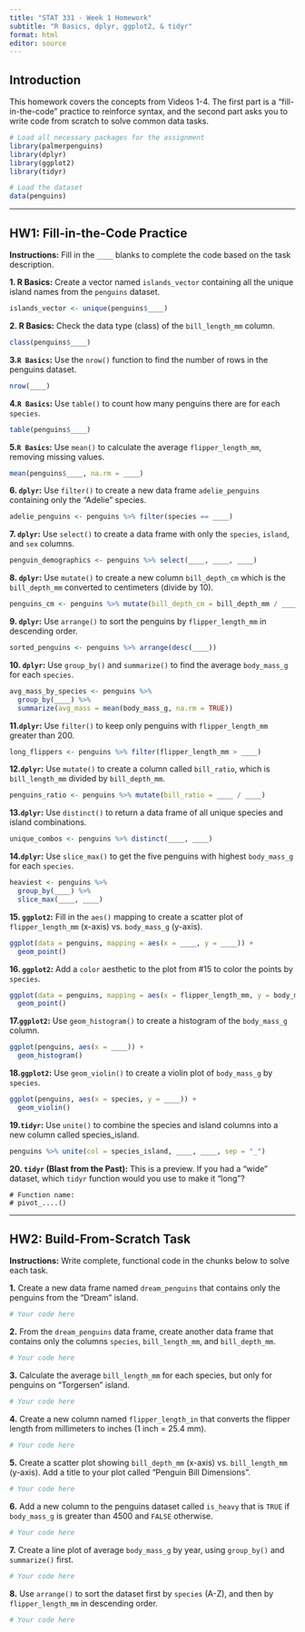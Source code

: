 ```yaml
---
title: "STAT 331 - Week 1 Homework"
subtitle: "R Basics, dplyr, ggplot2, & tidyr"
format: html
editor: source
---
```


## Introduction

This homework covers the concepts from Videos 1-4. The first part is a "fill-in-the-code" practice to reinforce syntax, and the second part asks you to write code from scratch to solve common data tasks.

```r
# Load all necessary packages for the assignment
library(palmerpenguins)
library(dplyr)
library(ggplot2)
library(tidyr)

# Load the dataset
data(penguins)
```

---

## HW1: Fill-in-the-Code Practice

**Instructions:** Fill in the `____` blanks to complete the code based on the task description.

**1. R Basics:** Create a vector named `islands_vector` containing all the unique island names from the `penguins` dataset.

```r
islands_vector <- unique(penguins$____)
```

**2. R Basics:** Check the data type (class) of the `bill_length_mm` column.

```r
class(penguins$____)
```

**3.` R Basics`:** Use the `nrow()` function to find the number of rows in the penguins dataset.

```r
nrow(____)
```

**4.` R Basics`:** Use `table()` to count how many penguins there are for each `species`.

```r
table(penguins$____)
```

**5.` R Basics`:** Use `mean()` to calculate the average `flipper_length_mm`, removing missing values.

```r
mean(penguins$____, na.rm = ____)
```

**6. `dplyr`:** Use `filter()` to create a new data frame `adelie_penguins` containing only the "Adelie" species.

```r
adelie_penguins <- penguins %>% filter(species == ____)
```

**7. `dplyr`:** Use `select()` to create a data frame with only the `species`, `island`, and `sex` columns.

```r
penguin_demographics <- penguins %>% select(____, ____, ____)
```

**8. `dplyr`:** Use `mutate()` to create a new column `bill_depth_cm` which is the `bill_depth_mm` converted to centimeters (divide by 10).

```r
penguins_cm <- penguins %>% mutate(bill_depth_cm = bill_depth_mm / ____)
```

**9. `dplyr`:** Use `arrange()` to sort the penguins by `flipper_length_mm` in descending order.

```r
sorted_penguins <- penguins %>% arrange(desc(____))
```

**10. `dplyr`:** Use `group_by()` and `summarize()` to find the average `body_mass_g` for each `species`.

```r
avg_mass_by_species <- penguins %>%
  group_by(____) %>%
  summarize(avg_mass = mean(body_mass_g, na.rm = TRUE))
```

**11.`dplyr`:** Use `filter()` to keep only penguins with `flipper_length_mm` greater than 200.

```r
long_flippers <- penguins %>% filter(flipper_length_mm > ____)
```

**12.`dplyr`:** Use `mutate()` to create a column called `bill_ratio`, which is `bill_length_mm` divided by `bill_depth_mm`.

```r
penguins_ratio <- penguins %>% mutate(bill_ratio = ____ / ____)
```

**13.`dplyr`:** Use `distinct()` to return a data frame of all unique species and island combinations.

```r
unique_combos <- penguins %>% distinct(____, ____)
```

**14.`dplyr`:** Use `slice_max()` to get the five penguins with highest `body_mass_g` for each `species`.

```r
heaviest <- penguins %>%
  group_by(____) %>%
  slice_max(____, ____)
```

**15. `ggplot2`:** Fill in the `aes()` mapping to create a scatter plot of `flipper_length_mm` (x-axis) vs. `body_mass_g` (y-axis).

```r
ggplot(data = penguins, mapping = aes(x = ____, y = ____)) +
  geom_point()
```

**16. `ggplot2`:** Add a `color` aesthetic to the plot from #15 to color the points by `species`.

```r
ggplot(data = penguins, mapping = aes(x = flipper_length_mm, y = body_mass_g, color = ____)) +
  geom_point()
```

**17.`ggplot2`:** Use `geom_histogram()` to create a histogram of the `body_mass_g` column.

```r
ggplot(penguins, aes(x = ____)) +
  geom_histogram()
```

**18.`ggplot2`:** Use `geom_violin()` to create a violin plot of `body_mass_g` by `species`.

```r
ggplot(penguins, aes(x = species, y = ____)) +
  geom_violin()
```

**19.`tidyr`:** Use `unite()` to combine the species and island columns into a new column called species_island.

```r
penguins %>% unite(col = species_island, ____, ____, sep = "_")
```

**20. `tidyr` (Blast from the Past):** This is a preview. If you had a "wide" dataset, which `tidyr` function would you use to make it "long"?

```
# Function name:
# pivot_....()
```
---

## HW2: Build-From-Scratch Task

**Instructions:** Write complete, functional code in the chunks below to solve each task.

**1.** Create a new data frame named `dream_penguins` that contains only the penguins from the "Dream" island.

```r
# Your code here
```

**2.** From the `dream_penguins` data frame, create another data frame that contains only the columns `species`, `bill_length_mm`, and `bill_depth_mm`.

```r
# Your code here
```

**3.** Calculate the average `bill_length_mm` for each species, but only for penguins on "Torgersen" island.

```r
# Your code here
```

**4.** Create a new column named `flipper_length_in` that converts the flipper length from millimeters to inches (1 inch = 25.4 mm).

```r
# Your code here
```

**5.** Create a scatter plot showing `bill_depth_mm` (x-axis) vs. `bill_length_mm` (y-axis). Add a title to your plot called "Penguin Bill Dimensions".

```r
# Your code here
```

**6.** Add a new column to the penguins dataset called `is_heavy` that is `TRUE` if `body_mass_g` is greater than 4500 and `FALSE` otherwise.

```r
# Your code here
```

**7.** Create a line plot of average `body_mass_g` by year, using `group_by()` and `summarize()` first.

```r
# Your code here
```

**8.** Use `arrange()` to sort the dataset first by `species` (A-Z), and then by `flipper_length_mm` in descending order.

```r
# Your code here
```

